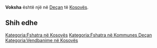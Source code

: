 {{Fshat në 
 | Emri                = Voksha
 | EmriAlt                = 
 | NAME_SHORT_FORM=      
 | NAME_GENERIC=      
 | NAME_SORT_NAME_RO=      VOKSHA
 | FULL_NAME_RO = Voksha
 | FULL_NAME_ND_RO=Voksha
 | SORT_NAME_RG=VOKSHA
 | FULL_NAME_RG=Voksha
 | FULL_NAME_ND_RG=Voksha
 | SRP_NAME_SHORT_FORM=      
 | SRP_NAME_GENERIC=      
 | SRP_NAME_SORT_NAME_RO=      
 | SRP_FULL_NAME_RO = 
 | SRP_FULL_NAME_ND_RO=
 | SRP_SORT_NAME_RG=
 | SRP_FULL_NAME_RG=
 | SRP_FULL_NAME_ND_RG=
 | Emri (Rasa dhanore) = 
 | Figura              = 
 | Shteti              = Kosovo
 | Komuna              = Deçan
 | Kodi postar         = 
 | Sipërfaqja          = 

 | Popullsia           = 

 | Regj. i popullsisë  = 
 | Dend. e popullsisë  = 
 | Faqja zyrtare       = 
 <!--- Koordinatat ----> 
 | Gjerësia            = 42.507778
 | Gjatësia            = 20.272778
 | Lartësia            = 
}}
'''Voksha''' është një [[]] në [[Deçan]] të [[Kosovës]].

<!-- == Gjeografia == -->
<!-- == Historia == -->
<!-- == Demografia == -->
== Shih edhe ==
{{Komuna Deçan}}
{{Kosovo-Administrata-Cung}}

[[Kategoria:Fshatra në Kosovës]]
[[Kategoria:Fshatra në Kommunes Deçan]]
[[Kategoria:Vendbanime në Kosovës]]